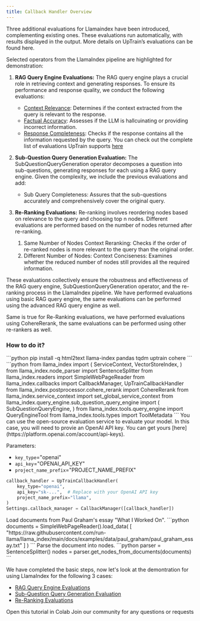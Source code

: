 ```yaml
---
title: Callback Handler Overview
---
```


Three additional evaluations for Llamaindex have been introduced, complementing existing ones. These evaluations run automatically, with results displayed in the output. More details on UpTrain’s evaluations can be found here.

Selected operators from the LlamaIndex pipeline are highlighted for demonstration:

1. **RAG Query Engine Evaluations:**
  The RAG query engine plays a crucial role in retrieving context and generating responses. To ensure its performance and response quality, we conduct the following evaluations:
    * [Context Relevance](/predefined-evaluations/context-awareness/context-relevance): Determines if the context extracted from the query is relevant to the response.
    * [Factual Accuracy](/predefined-evaluations/context-awareness/factual-accuracy): Assesses if the LLM is hallcuinating or providing incorrect information.
    * [Response Completeness](/predefined-evaluations//response-quality/response-completeness): Checks if the response contains all the information requested by the query.
<Info>You can check out the complete list of evaluations UpTrain supports [here](/predefined-evaluations/overview) </Info>

2. **Sub-Question Query Generation Evaluation:**
  The SubQuestionQueryGeneration operator decomposes a question into sub-questions, generating responses for each using a RAG query engine. Given the complexity, we include the previous evaluations and add:
    * Sub Query Completeness: Assures that the sub-questions accurately and comprehensively cover the original query.

3. **Re-Ranking Evaluations:**
  Re-ranking involves reordering nodes based on relevance to the query and choosing top n nodes. Different evaluations are performed based on the number of nodes returned after re-ranking.
    1. Same Number of Nodes
    Context Reranking: Checks if the order of re-ranked nodes is more relevant to the query than the original order.
    2. Different Number of Nodes:
    Context Conciseness: Examines whether the reduced number of nodes still provides all the required information.
  
These evaluations collectively ensure the robustness and effectiveness of the RAG query engine, SubQuestionQueryGeneration operator, and the re-ranking process in the LlamaIndex pipeline.
<Note>
We have performed evaluations using basic RAG query engine, the same evaluations can be performed using the advanced RAG query engine as well.

Same is true for Re-Ranking evaluations, we have performed evaluations using CohereRerank, the same evaluations can be performed using other re-rankers as well.
</Note>

### How to do it?
<Steps>
  <Step title="Install UpTrain and LlamaIndex">
```python
pip install -q html2text llama-index pandas tqdm uptrain cohere
```
  </Step>
  <Step title="Import required libraries">
```python
from llama_index import (
    ServiceContext,
    VectorStoreIndex,
)
from llama_index.node_parser import SentenceSplitter
from llama_index.readers import SimpleWebPageReader
from llama_index.callbacks import CallbackManager, UpTrainCallbackHandler
from llama_index.postprocessor.cohere_rerank import CohereRerank
from llama_index.service_context import set_global_service_context
from llama_index.query_engine.sub_question_query_engine import (
    SubQuestionQueryEngine,
)
from llama_index.tools.query_engine import QueryEngineTool
from llama_index.tools.types import ToolMetadata
```
  </Step>
  <Step title="Setup UpTrain Open-Source Software (OSS)">
  You can use the open-source evaluation service to evaluate your model. In this case, you will need to provie an OpenAI API key. You can get yours [here](https://platform.openai.com/account/api-keys).

Parameters:
* `key_type`="openai"
* `api_key`="OPENAI_API_KEY"
* `project_name_prefix`="PROJECT_NAME_PREFIX"
```python
callback_handler = UpTrainCallbackHandler(
    key_type="openai",
    api_key="sk-...",  # Replace with your OpenAI API key
    project_name_prefix="llama",
)
Settings.callback_manager = CallbackManager([callback_handler])
```
  </Step>
  <Step title="Load and Parse Documents">
  Load documents from Paul Graham's essay "What I Worked On".
  ```python
  documents = SimpleWebPageReader().load_data(
    [
        "https://raw.githubusercontent.com/run-llama/llama_index/main/docs/examples/data/paul_graham/paul_graham_essay.txt"
    ]
)
  ```
  Parse the document into nodes.
```python
parser = SentenceSplitter()
nodes = parser.get_nodes_from_documents(documents)
```
  </Step>
</Steps>

We have completed the basic steps, now let's look at the demontration for using LlamaIndex for the following 3 cases:
* [RAG Query Engine Evaluations](/rag_query)
* [Sub-Question Query Generation Evaluation](/subques_query)
* [Re-Ranking Evaluations](/reranking)


<CardGroup cols={2}>
  <Card
    title="Tutorial"
    href="https://colab.research.google.com/github/run-llama/llama_index/blob/main/docs/examples/callbacks/UpTrainCallback.ipynb"
    icon="infinity"
    color="#808080"
  >
    Open this tutorial in Colab
  </Card>
  <Card
    title="Have Questions?"
    href="https://join.slack.com/t/uptraincommunity/shared_invite/zt-1yih3aojn-CEoR_gAh6PDSknhFmuaJeg"
    icon="slack"
    color="#808080"
  >
    Join our community for any questions or requests
  </Card>
</CardGroup>

